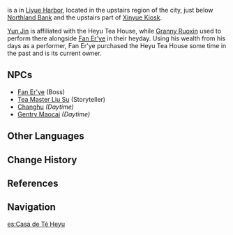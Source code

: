{{Location Infobox
|image        = Heyu Teahouse.png
|type         = Point of Interest
|region       = Liyue
|area         = Sea of Clouds
|subarea      = Liyue Harbor
}}
{{Lang|'''Heyu Tea House'''|zh=和裕茶馆|zh_rm=Héyù Cháguǎn|zh_tl=Peaceful and Plentiful Tea House}} is a {{w|teahouse}} in [[Liyue Harbor]], located in the upstairs region of the city, just below [[Northland Bank]] and the upstairs part of [[Xinyue Kiosk]].

[[Yun Jin]] is affiliated with the Heyu Tea House, while [[Granny Ruoxin]] used to perform there alongside [[Fan Er'ye]] in their heyday. Using his wealth from his days as a performer, Fan Er'ye purchased the Heyu Tea House some time in the past and is its current owner.

==NPCs==
* [[Fan Er'ye]] (Boss)
* [[Tea Master Liu Su]] (Storyteller)
* [[Changhu]] ''(Daytime)''
* [[Gentry Maocai]] ''(Daytime)''

==Other Languages==
{{Other Languages
|en      = Heyu Tea House
|zhs     = 和裕茶馆
|zhs_rm  = Héyù Cháguǎn
|zht     = 和裕茶館
|zht_rm  = Héyù Cháguǎn
|zh_tl   = Peaceful and Plentiful Tea House
|ja      = 和裕茶館
|ja_rm   = Wayuu Chakan<ref>{{Ref/VO|Keqing|雲菫について…|ja}}</ref>
|ja_tl   = Peaceful and Plentiful Tea House{{Sino|ja}}
|ko      = {{tt|화유다관|和裕茶館}}
|ko_rm   = Hwayu-dagwan
|ko_tl   = Peaceful and Plentiful Tea House{{Sino|ko}}
|es      = Casa de Té Heyu
|es_tl   = Heyu Tea House
|fr      = Salon de thé Heyu
|fr_tl   = Heyu Teahouse
|ru      = Чайный дом «Хэюй»
|ru_tl   = "Heyu" Tea House
|th      = โรงน้ำชา Heyu
|th_rm   = Rong nam cha Heyu
|th_tl   = Heyu Teahouse
|vi      = {{tt|Hòa Dụ Trà Quán|和裕茶館}}
|vi_tl   = Peaceful and Plentiful Tea House{{Sino|vi}}
|de      = Teehaus Heyu
|de_tl   = Heyu Teahouse
|id      = Heyu Tea House
|pt      = Casa de Chá Heyu
|pt_tl   = Heyu Tea House
}}

==Change History==
{{Change History|1.0}}

==References==
{{Reflist}}

==Navigation==
{{PoI Navbox|Liyue}}

[[es:Casa de Té Heyu]]